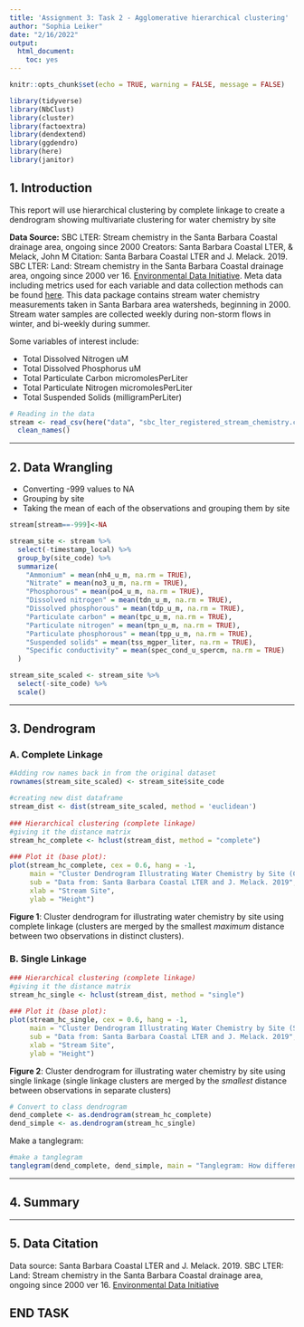 ```yaml
---
title: 'Assignment 3: Task 2 - Agglomerative hierarchical clustering'
author: "Sophia Leiker"
date: "2/16/2022"
output: 
  html_document: 
    toc: yes
---
```


```r
knitr::opts_chunk$set(echo = TRUE, warning = FALSE, message = FALSE)

library(tidyverse)
library(NbClust)
library(cluster)
library(factoextra)
library(dendextend)
library(ggdendro)
library(here)
library(janitor)
```

## 1. Introduction

This report will use hierarchical clustering by complete linkage to create a dendrogram showing multivariate clustering for water chemistry by site


**Data Source:** SBC LTER: Stream chemistry in the Santa Barbara Coastal drainage area, ongoing since 2000
Creators: Santa Barbara Coastal LTER, & Melack, John M
Citation: Santa Barbara Coastal LTER and J. Melack. 2019. SBC LTER: Land: Stream chemistry in the Santa Barbara Coastal drainage area, ongoing since 2000 ver 16. [Environmental Data Initiative](https://doi.org/10.6073/pasta/67a558a24ceed9a0a5bf5e46ab841174). Meta data including metrics used for each variable and data collection methods can be found [here](https://portal.edirepository.org/nis/metadataviewer?packageid=knb-lter-sbc.6.16). This data package contains stream water chemistry measurements taken in Santa Barbara area watersheds, beginning in 2000. Stream water samples are collected weekly during non-storm flows in winter, and bi-weekly during summer.

Some variables of interest include:

- Total Dissolved Nitrogen uM
- Total Dissolved Phosphorus uM
- Total Particulate Carbon micromolesPerLiter
- Total Particulate Nitrogen micromolesPerLiter
- Total Suspended Solids (milligramPerLiter)


```r
# Reading in the data
stream <- read_csv(here("data", "sbc_lter_registered_stream_chemistry.csv")) %>% 
  clean_names()
```


***
## 2. Data Wrangling

- Converting -999 values to NA
- Grouping by site
- Taking the mean of each of the observations and grouping them by site 

```r
stream[stream==-999]<-NA

stream_site <- stream %>% 
  select(-timestamp_local) %>% 
  group_by(site_code) %>% 
  summarize(
    "Ammonium" = mean(nh4_u_m, na.rm = TRUE),
    "Nitrate" = mean(no3_u_m, na.rm = TRUE),
    "Phosphorous" = mean(po4_u_m, na.rm = TRUE),
    "Dissolved nitrogen" = mean(tdn_u_m, na.rm = TRUE),
    "Dissolved phosphorous" = mean(tdp_u_m, na.rm = TRUE),
    "Particulate carbon" = mean(tpc_u_m, na.rm = TRUE),
    "Particulate nitrogen" = mean(tpn_u_m, na.rm = TRUE),
    "Particulate phosphorous" = mean(tpp_u_m, na.rm = TRUE),
    "Suspended solids" = mean(tss_mgper_liter, na.rm = TRUE),
    "Specific conductivity" = mean(spec_cond_u_spercm, na.rm = TRUE)
  )
```

```r
stream_site_scaled <- stream_site %>% 
  select(-site_code) %>% 
  scale() 
```

***

## 3. Dendrogram

### A. Complete Linkage

```r
#Adding row names back in from the original dataset
rownames(stream_site_scaled) <- stream_site$site_code

#creating new dist dataframe
stream_dist <- dist(stream_site_scaled, method = 'euclidean') 
 
### Hierarchical clustering (complete linkage)
#giving it the distance matrix
stream_hc_complete <- hclust(stream_dist, method = "complete")
 
### Plot it (base plot):
plot(stream_hc_complete, cex = 0.6, hang = -1,
     main = "Cluster Dendrogram Illustrating Water Chemistry by Site (Complete)",
     sub = "Data from: Santa Barbara Coastal LTER and J. Melack. 2019",
     xlab = "Stream Site",
     ylab = "Height")

```

**Figure 1**: Cluster dendrogram for illustrating water chemistry by site using complete linkage (clusters are merged by the smallest *maximum* distance between two observations in distinct clusters).

### B. Single Linkage 

```r

### Hierarchical clustering (complete linkage)
#giving it the distance matrix
stream_hc_single <- hclust(stream_dist, method = "single")
 
### Plot it (base plot):
plot(stream_hc_single, cex = 0.6, hang = -1,
     main = "Cluster Dendrogram Illustrating Water Chemistry by Site (Single)",
     sub = "Data from: Santa Barbara Coastal LTER and J. Melack. 2019",
     xlab = "Stream Site",
     ylab = "Height")
```

**Figure 2**: Cluster dendrogram for illustrating water chemistry by site using single linkage (single linkage clusters are merged by the *smallest* distance between observations in separate clusters)


```r
# Convert to class dendrogram 
dend_complete <- as.dendrogram(stream_hc_complete)
dend_simple <- as.dendrogram(stream_hc_single)
```

Make a tanglegram:
```r
#make a tanglegram
tanglegram(dend_complete, dend_simple, main = "Tanglegram: How different linkage changes the clustering", sub = "DATA FROM", lab.cex = 1)
```

***
## 4. Summary


***

## 5. Data Citation

Data source: Santa Barbara Coastal LTER and J. Melack. 2019. SBC LTER: Land: Stream chemistry in the Santa Barbara Coastal drainage area, ongoing since 2000 ver 16. [Environmental Data Initiative](https://doi.org/10.6073/pasta/67a558a24ceed9a0a5bf5e46ab841174)

## END TASK




